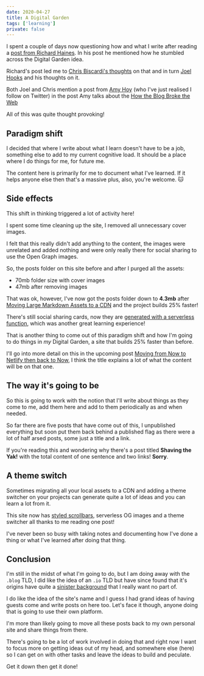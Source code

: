 ```yaml
---
date: 2020-04-27
title: A Digital Garden
tags: ['learning']
private: false
---
```


I spent a couple of days now questioning how and what I write after
reading a [post from Richard Haines]. In his post he mentioned how he
stumbled across the Digital Garden idea.

Richard's post led me to [Chris Biscardi's thoughts] on that and in
turn [Joel Hooks] and his thoughts on it.

Both Joel and Chris mention a post from [Amy Hoy] (who I've just
realised I follow on Twitter) in the post Amy talks about the [How the
Blog Broke the Web]

All of this was quite thought provoking!

## Paradigm shift

I decided that where I write about what I learn doesn't have to be a
job, something else to add to my current cognitive load. It should be
a place where I do things for me, for future me.

The content here is primarily for me to document what I've learned. If
it helps anyone else then that's a massive plus, also, you're welcome.
🐱

## Side effects

This shift in thinking triggered a lot of activity here!

I spent some time cleaning up the site, I removed all unnecessary
cover images.

I felt that this really didn't add anything to the content, the images
were unrelated and added nothing and were only really there for social
sharing to use the Open Graph images.

So, the posts folder on this site before and after I purged all the
assets:

- 70mb folder size with cover images
- 47mb after removing images

That was ok, however, I've now got the posts folder down to **4.3mb**
after [Moving Large Markdown Assets to a CDN] and the project builds
25% faster!

There's still social sharing cards, now they are [generated with a
serverless function], which was another great learning experience!

That is another thing to come out of this paradigm shift and how I'm
going to do things in _my_ Digital Garden, a site that builds 25%
faster than before.

I'll go into more detail on this in the upcoming post [Moving from Now
to Netlify then back to Now], I think the title explains a lot of what
the content will be on that one.

## The way it's going to be

So this is going to work with the notion that I'll write about things
as they come to me, add them here and add to them periodically as and
when needed.

So far there are five posts that have come out of this, I unpublished
everything but soon put them back behind a published flag as there
were a lot of half arsed posts, some just a title and a link.

If you're reading this and wondering why there's a post titled
**Shaving the Yak!** with the total content of one sentence and two
links! **Sorry**.

## A theme switch

Sometimes migrating all your local assets to a CDN and adding a theme
switcher on your projects can generate quite a lot of ideas and you
can learn a lot from it.

This site now has [styled scrollbars], serverless OG images and a
theme switcher all thanks to me reading one post!

I've never been so busy with taking notes and documenting how I've
done a thing or what I've learned after doing that thing.

## Conclusion

I'm still in the midst of what I'm going to do, but I am doing away
with the `.blog` TLD, I did like the idea of an `.io` TLD but have
since found that it's origins have quite a [sinister background] that
I really want no part of.

I do like the idea of the site's name and I guess I had grand ideas of
having guests come and write posts on here too. Let's face it though,
anyone doing that is going to use their own platform.

I'm more than likely going to move all these posts back to my own
personal site and share things from there.

There's going to be a lot of work involved in doing that and right now
I want to focus more on getting ideas out of my head, and somewhere
else (here) so I can get on with other tasks and leave the ideas to
build and peculate.

Get it down then get it done!

<!-- Links -->

[post from richard haines]: https://richardhaines.dev/on-my-mind/
[joel hooks]: https://joelhooks.com/digital-garden
[chris biscardi's thoughts]:
  https://www.christopherbiscardi.com/what-is-a-digital-garden
[amy hoy]: https://twitter.com/amyhoy
[how the blog broke the web]:
  https://stackingthebricks.com/how-blogs-broke-the-web/
[building a digital garden]:
  https://tomcritchlow.com/2019/02/17/building-digital-garden/
[moving from now to netlify then back to now]:
  https://scottspence.com/2020/05/02/moving-from-now-to-netlify/
[moving large markdown assets to a cdn]:
  https://scottspence.com/2020/04/30/large-md-assets-to-cdn/
[generated with a serverless function]:
  https://scottspence.com/2020/04/30/serverless-og-images/
[sinister background]:
  https://gigaom.com/2014/06/30/the-dark-side-of-io-how-the-u-k-is-making-web-domain-profits-from-a-shady-cold-war-land-deal/
[styled scrollbars]:
  https://css-tricks.com/the-current-state-of-styling-scrollbars/
